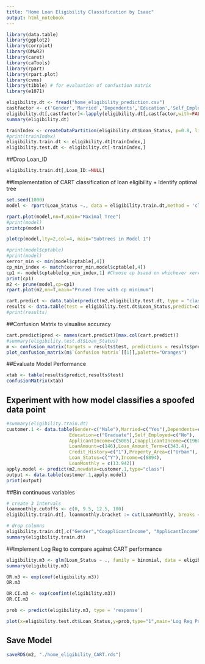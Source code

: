 ```yaml
---
title: "Home Loan Eligibility Classification by Isaac"
output: html_notebook
---
```


```r
library(data.table)
library(ggplot2)
library(corrplot)
library(DMwR2)
library(caret)
library(caTools)
library(rpart)
library(rpart.plot)
library(cvms) 
library(tibble) # for evaluation of confustion matrix
library(e1071)
```
```r
eligibility.dt <- fread("home_eligibility_prediction.csv")
castfactor <- c('Gender','Married','Dependents','Education','Self_Employed','Property_Area','Loan_Status','Credit_History')
eligibility.dt[,castfactor]<-lapply(eligibility.dt[,castfactor,with=FALSE],factor)
summary(eligibility.dt)
```
```r
trainIndex <- createDataPartition(eligibility.dt$Loan_Status, p=0.8, list=FALSE)
#print(trainIndex)
eligibility.train.dt <- eligibility.dt[trainIndex,]
eligibility.test.dt <- eligibility.dt[-trainIndex,]
```

##Drop Loan_ID
```r
eligibility.train.dt[,Loan_ID:=NULL]
```

##Implementation of CART classification of loan eligibility + Identify optimal tree
```r
set.seed(1000)
model <- rpart(Loan_Status ~., data = eligibility.train.dt,method = 'class',control = rpart.control(minsplit =2,cp=0))
```

```r
rpart.plot(model,nn=T,main="Maximal Tree")
#print(model)
printcp(model)
```

```r
plotcp(model,lty=2,col=4, main="Subtrees in Model 1")
```
```r
#print(model$cptable)
#print(model)
xerror_min <- min(model$cptable[,4])
cp_min_index <- match(xerror_min,model$cptable[,4])
cp1 <- model$cptable[cp_min_index,1] #Choose cp bsaed on whichever xerror is lowest
print(cp1)
m2 <- prune(model,cp=cp1)
rpart.plot(m2,nn=T,main="Pruned Tree with cp minimum")
```

```r
cart.predict <- data.table(predict(m2,eligibility.test.dt, type = "class"))
results <- data.table(test = eligibility.test.dt$Loan_Status,predict=cart.predict$V1)
#print(results)
```

##Confusion Matrix to visualise accuracy
```r
cart.predict$pred <- names(cart.predict)[max.col(cart.predict)]
#summary(eligibility.test.dt$Loan_Status)
m <- confusion_matrix(targets = results$test, predictions = results$predict)
plot_confusion_matrix(m$`Confusion Matrix`[[1]],palette="Oranges")
```
##Evaluate Model Performance
```r
xtab <- table(results$predict,results$test)
confusionMatrix(xtab)
```
## Experiment with how model classifies a spoofed data point
```r
#summary(eligibility.train.dt)
customer.1 <- data.table(Gender=c("Male"),Married=c("Yes"),Dependents=c("0"),
                       Education=c("Graduate"),Self_Employed=c("No"),
                       ApplicantIncome=c(5005),CoapplicantIncome=c(1960),
                       LoanAmount=c(146),Loan_Amount_Term=c(343.4),
                       Credit_History=c("1"),Property_Area=c("Urban"),
                       Loan_Status=c("Y"),Income=c(6894),
                       LoanMonthly = c(13.942))
apply.model <- predict(m2,newdata=customer.1,type="class")
output <- data.table(customer.1,apply.model)
print(output)
```
##Bin continuous variables 
```r
# create 3 intervals
loanmonthly.cutoffs <- c(0, 9.5, 12.5, 100)
eligibility.train.dt[, loanmonthly.bracket := cut(LoanMonthly, breaks = loanmonthly.cutoffs, include.lowest = TRUE)]

# drop columns
eligibility.train.dt[,c("Gender","CoapplicantIncome", "ApplicantIncome", "Loan_Amount_Term", "LoanMonthly"):=NULL]
summary(eligibility.train.dt)
```


##Implement Log Reg to compare against CART performance
```r
eligibility.m3 <- glm(Loan_Status ~ ., family = binomial, data = eligibility.train.dt)
summary(eligibility.m3)
```
```r
OR.m3 <- exp(coef(eligibility.m3))
OR.m3

OR.CI.m3 <- exp(confint(eligibility.m3))
OR.CI.m3

prob <- predict(eligibility.m3, type = 'response')

plot(x=eligibility.test.dt$Loan_Status,y=prob,type="1",main='Log Reg Prob of Being Eligible for Loan')

```

## Save Model
```r
saveRDS(m2, "./home_eligibility_CART.rds")
```
